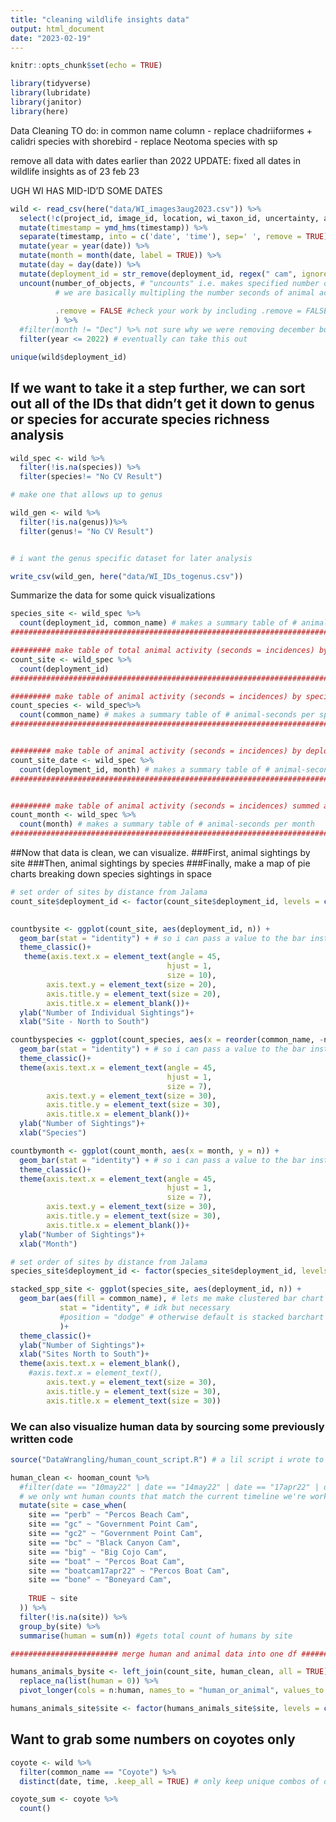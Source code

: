 ```yaml
---
title: "cleaning wildlife insights data"
output: html_document
date: "2023-02-19"
---
```


```r
knitr::opts_chunk$set(echo = TRUE)

library(tidyverse)
library(lubridate)
library(janitor)
library(here)
```


Data Cleaning TO do:
in common name column
- replace chadriiformes + calidri species with shorebird
- replace Neotoma species with sp

remove all data with dates earlier than 2022
UPDATE: fixed all dates in wildlife insights as of 23 feb 23

UGH WI HAS MID-ID'D SOME DATES


```r

wild <- read_csv(here("data/WI_images3aug2023.csv")) %>% 
  select(!c(project_id, image_id, location, wi_taxon_id, uncertainty, age, sex, animal_recognizable, individual_id, individual_animal_notes, highlighted, cv_confidence, license)) %>% 
  mutate(timestamp = ymd_hms(timestamp)) %>% 
  separate(timestamp, into = c('date', 'time'), sep=' ', remove = TRUE) %>% 
  mutate(year = year(date)) %>% 
  mutate(month = month(date, label = TRUE)) %>% 
  mutate(day = day(date)) %>% 
  mutate(deployment_id = str_remove(deployment_id, regex(" cam", ignore_case = T))) %>% # remove Cam from site name so it matches other datasets; regex necessary for ignore_case
  uncount(number_of_objects, # "uncounts" i.e. makes specified number of copies of the row based on the # in how_many
          # we are basically multipling the number seconds of animal activity by the number of animals in the capture - this is fine...
          
          .remove = FALSE #check your work by including .remove = FALSE... this keeps the column where the #of copies to make was stored. default is to delete it
          ) %>% 
  #filter(month != "Dec") %>% not sure why we were removing december but no longer need to
  filter(year <= 2022) # eventually can take this out 

unique(wild$deployment_id)

```
## If we want to take it a step further, we can sort out all of the IDs that didn't get it down to genus or species for accurate species richness analysis

```r

wild_spec <- wild %>% 
  filter(!is.na(species)) %>% 
  filter(species!= "No CV Result")

# make one that allows up to genus

wild_gen <- wild %>% 
  filter(!is.na(genus))%>% 
  filter(genus!= "No CV Result")


# i want the genus specific dataset for later analysis

write_csv(wild_gen, here("data/WI_IDs_togenus.csv"))

```



Summarize the data for some quick visualizations
```r

species_site <- wild_spec %>%
  count(deployment_id, common_name) # makes a summary table of # animal-seconds per species per deployment_id per site
########################################################################################

######### make table of total animal activity (seconds = incidences) by deployment_id ###########
count_site <- wild_spec %>%
  count(deployment_id)
########################################################################################

######### make table of animal activity (seconds = incidences) by species summed across all deployment_ids ###########
count_species <- wild_spec%>%
  count(common_name) # makes a summary table of # animal-seconds per species per deployment_id per month
########################################################################################


######### make table of animal activity (seconds = incidences) by deployment_id by date ###########
count_site_date <- wild_spec %>%
  count(deployment_id, month) # makes a summary table of # animal-seconds per species per deployment_id per month
########################################################################################


######### make table of animal activity (seconds = incidences) summed across all deployment_ids by date ###########
count_month <- wild_spec %>%
  count(month) # makes a summary table of # animal-seconds per month
########################################################################################

```



##Now that data is clean, we can visualize. 
###First, animal sightings by site 
###Then, animal sightings by species
###Finally, make a map of pie charts breaking down species sightings in space
```r

# set order of sites by distance from Jalama
count_site$deployment_id <- factor(count_site$deployment_id, levels = c("Boathouse Cam", "Sudden Canyon Cam", "Old Fencepost Cam" , "Black Canyon Cam", "North Beach Fort Cam", "North Vista Spring Cam", "North Beach Canyon Cam","Cove Cam", "Govies Cliff Cam", "Big Cojo Cam"  ,"Percos Driftwood Cam" , "Percos Boat Cam","Percos Beach Cam", "Percos Log Cam" , "Percos Post Cam"  , "Damsite Creek Cam")) # arranged them north to south
 

countbysite <- ggplot(count_site, aes(deployment_id, n)) +
  geom_bar(stat = "identity") + # so i can pass a value to the bar instead of having ggplot count for me
  theme_classic()+
   theme(axis.text.x = element_text(angle = 45, 
                                   hjust = 1, 
                                   size = 10),
        axis.text.y = element_text(size = 20),
        axis.title.y = element_text(size = 20),
        axis.title.x = element_blank())+
  ylab("Number of Individual Sightings")+
  xlab("Site - North to South")

```

```r

countbyspecies <- ggplot(count_species, aes(x = reorder(common_name, -n), n)) +
  geom_bar(stat = "identity") + # so i can pass a value to the bar instead of having ggplot count for me
  theme_classic()+
  theme(axis.text.x = element_text(angle = 45, 
                                   hjust = 1, 
                                   size = 7),
        axis.text.y = element_text(size = 30),
        axis.title.y = element_text(size = 30),
        axis.title.x = element_blank())+
  ylab("Number of Sightings")+
  xlab("Species")

```
```r

countbymonth <- ggplot(count_month, aes(x = month, y = n)) +
  geom_bar(stat = "identity") + # so i can pass a value to the bar instead of having ggplot count for me
  theme_classic()+
  theme(axis.text.x = element_text(angle = 45, 
                                   hjust = 1, 
                                   size = 7),
        axis.text.y = element_text(size = 30),
        axis.title.y = element_text(size = 30),
        axis.title.x = element_blank())+
  ylab("Number of Sightings")+
  xlab("Month")

```

```r

# set order of sites by distance from Jalama
species_site$deployment_id <- factor(species_site$deployment_id, levels = c("Boathouse Cam", "Sudden Canyon Cam", "Old Fencepost Cam" , "Black Canyon Cam", "North Beach Fort Cam", "North Vista Spring Cam", "North Beach Canyon Cam","Cove Cam", "Govies Cliff Cam", "Big Cojo Cam"  ,"Percos Driftwood Cam" , "Percos Boat Cam","Percos Beach Cam", "Percos Log Cam" , "Percos Post Cam"  , "Damsite Creek Cam")) # arranged them north to south

stacked_spp_site <- ggplot(species_site, aes(deployment_id, n)) +
  geom_bar(aes(fill = common_name), # lets me make clustered bar chart
           stat = "identity", # idk but necessary
           #position = "dodge" # otherwise default is stacked barchart
           )+
  theme_classic()+ 
  ylab("Number of Sightings")+
  xlab("Sites North to South")+
  theme(axis.text.x = element_blank(),
    #axis.text.x = element_text(),
        axis.text.y = element_text(size = 30),
        axis.title.y = element_text(size = 30),
        axis.title.x = element_text(size = 30))

```

### We can also visualize human data by sourcing some previously written code
```r
source("DataWrangling/human_count_script.R") # a lil script i wrote to get the human data into a nice neat little summary table of human seconds by site. it's called hooman_count

human_clean <- hooman_count %>% 
  #filter(date == "10may22" | date == "14may22" | date == "17apr22" | date == "28apr22" | date == "5apr22") %>% 
  # we only wnt human counts that match the current timeline we're working with, may and april
  mutate(site = case_when(
    site == "perb" ~ "Percos Beach Cam",
    site == "gc" ~ "Government Point Cam",
    site == "gc2" ~ "Government Point Cam",
    site == "bc" ~ "Black Canyon Cam",
    site == "big" ~ "Big Cojo Cam",
    site == "boat" ~ "Percos Boat Cam",
    site == "boatcam17apr22" ~ "Percos Boat Cam",
    site == "bone" ~ "Boneyard Cam",
    
    TRUE ~ site
  )) %>% 
  filter(!is.na(site)) %>% 
  group_by(site) %>% 
  summarise(human = sum(n)) #gets total count of humans by site

######################## merge human and animal data into one df ########################

humans_animals_bysite <- left_join(count_site, human_clean, all = TRUE) %>% 
  replace_na(list(human = 0)) %>% 
  pivot_longer(cols = n:human, names_to = "human_or_animal", values_to = "count") # pivot for ggplot (im crying)

humans_animals_site$site <- factor(humans_animals_site$site, levels = c("vsc", "vof", "bc", "fort", "nvs", "nbc","cov", "gov", "pd", "pb", "pl", "pp", "dam")) # arranged them north to south

```

## Want to grab some numbers on coyotes only

```r

coyote <- wild %>% 
  filter(common_name == "Coyote") %>% 
  distinct(date, time, .keep_all = TRUE) # only keep unique combos of date and time to reduce the 8x thing

coyote_sum <- coyote %>% 
  count()

```

